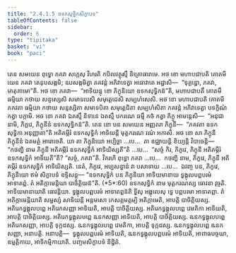 ```yaml
---
title: "2.4.1.5 ឧទកសុទ្ធិកសិក្ខាបទ"
tableOfContents: false
sidebar:
  order: 6
type: "tipitaka"
basket: "vi"
book: "paci"
---
```



<DynamicBreadcrumb />

<Division number="810" book="paci">

<Paragraph number="2599" book="paci">
តេន សមយេន ពុទ្ធោ ភគវា សក្កេសុ វិហរតិ កបិលវត្ថុស្មឹ និគ្រោធារាមេ. អថ ខោ មហាបជាបតិ គោតមី យេន ភគវា តេនុបសង្កមិ; ឧបសង្កមិត្វា ភគវន្តំ អភិវាទេត្វា អធោវាតេ អដ្ឋាសិ—  “ទុគ្គន្ធោ, ភគវា, មាតុគាមោ”តិ. អថ ខោ ភគវា—  “អាទិយន្តុ ខោ ភិក្ខុនិយោ ឧទកសុទ្ធិកន៑”តិ, មហាបជាបតឹ គោតមឹ ធម្មិយា កថាយ សន្ទស្សេសិ សមាទបេសិ សមុត្តេជេសិ សម្បហំសេសិ. អថ ខោ មហាបជាបតិ គោតមី ភគវតា ធម្មិយា កថាយ សន្ទស្សិតា សមាទបិតា សមុត្តេជិតា សម្បហំសិតា ភគវន្តំ អភិវាទេត្វា បទក្ខិណំ កត្វា បក្កាមិ. អថ ខោ ភគវា ឯតស្មឹ និទានេ ឯតស្មឹ បករណេ ធម្មឹ កថំ កត្វា ភិក្ខូ អាមន្តេសិ—  “អនុជានាមិ, ភិក្ខវេ, ភិក្ខុនីនំ ឧទកសុទ្ធិកន៑”តិ. តេន ខោ បន សមយេន អញ្ញតរា ភិក្ខុនី—  “ភគវតា ឧទកសុទ្ធិកា អនុញ្ញាតា”តិ អតិគម្ភីរំ ឧទកសុទ្ធិកំ អាទិយន្តី មុត្តករណេ វណំ អកាសិ.
</Paragraph>

<Paragraph number="2600" book="paci">
អថ ខោ សា ភិក្ខុនី ភិក្ខុនីនំ ឯតមត្ថំ អារោចេតិ. យា តា ភិក្ខុនិយោ អប្បិច្ឆា …បេ…  តា ឧជ្ឈាយន្តិ ខិយ្យន្តិ វិបាចេន្តិ—  “កថញ្ហិ នាម ភិក្ខុនី អតិគម្ភីរំ ឧទកសុទ្ធិកំ អាទិយិស្សតី”តិ …បេ…  “សច្ចំ កិរ, ភិក្ខវេ, ភិក្ខុនី អតិគម្ភីរំ ឧទកសុទ្ធិកំ អាទិយតី”តិ? “សច្ចំ, ភគវា”តិ. វិគរហិ ពុទ្ធោ ភគវា …បេ…  កថញ្ហិ នាម, ភិក្ខវេ, ភិក្ខុនី អតិគម្ភីរំ ឧទកសុទ្ធិកំ អាទិយិស្សតិ. នេតំ, ភិក្ខវេ, អប្បសន្នានំ វា បសាទាយ …បេ…  ឯវញ្ច បន, ភិក្ខវេ, ភិក្ខុនិយោ ឥមំ សិក្ខាបទំ ឧទ្ទិសន្តុ—
</Paragraph>

</Division>
<Division number="811" book="paci">

<Paragraph number="2601" book="paci">
<Emphasis>“ឧទកសុទ្ធិកំ បន ភិក្ខុនិយា អាទិយមានាយ ទ្វង្គុលបព្ពបរមំ អាទាតព្ពំ. តំ អតិក្កាមេន្តិយា បាចិត្តិយន៑”</Emphasis>តិ. (*5*:<Emphasis>60</Emphasis>)
</Paragraph>

</Division>
<Division number="812" book="paci">

<Paragraph number="2602" book="paci">
<Emphasis>ឧទកសុទ្ធិកំ</Emphasis> នាម មុត្តករណស្ស ធោវនា វុច្ចតិ.
</Paragraph>

<Paragraph number="2603" book="paci">
<Emphasis>អាទិយមានាយា</Emphasis>តិ ធោវន្តិយា.
</Paragraph>

<Paragraph number="2604" book="paci">
<Emphasis>ទ្វង្គុលបព្ពបរមំ អាទាតព្ពន៑</Emphasis>តិ ទ្វីសុ អង្គុលេសុ ទ្វេ បព្ពបរមា អាទាតព្ពា.
</Paragraph>

<Paragraph number="2605" book="paci">
<Emphasis>តំ អតិក្កាមេន្តិយា</Emphasis>តិ សម្ផស្សំ សាទិយន្តី អន្តមសោ កេសគ្គមត្តម្បិ អតិក្កាមេតិ, អាបត្តិ បាចិត្តិយស្ស.
</Paragraph>

</Division>
<Division number="813" book="paci">

<Paragraph number="2606" book="paci">
អតិរេកទ្វង្គុលបព្ពេ អតិរេកសញ្ញា អាទិយតិ, អាបត្តិ បាចិត្តិយស្ស. អតិរេកទ្វង្គុលបព្ពេ វេមតិកា អាទិយតិ, អាបត្តិ បាចិត្តិយស្ស. អតិរេកទ្វង្គុលបព្ពេ ឩនកសញ្ញា អាទិយតិ, អាបត្តិ បាចិត្តិយស្ស.
</Paragraph>

<Paragraph number="2607" book="paci">
ឩនកទ្វង្គុលបព្ពេ អតិរេកសញ្ញា, អាបត្តិ ទុក្កដស្ស. ឩនកទ្វង្គុលបព្ពេ វេមតិកា, អាបត្តិ ទុក្កដស្ស. ឩនកទ្វង្គុលបព្ពេ ឩនកសញ្ញា, អនាបត្តិ.
</Paragraph>

</Division>
<Division number="814" book="paci">

<Paragraph number="2608" book="paci">
អនាបត្តិ—  ទ្វង្គុលបព្ពបរមំ អាទិយតិ, ឩនកទ្វង្គុលបព្ពបរមំ អាទិយតិ, អាពាធបច្ចយា, ឧម្មត្តិកាយ, អាទិកម្មិកាយាតិ.

</Paragraph>
</Division>

<Paragraph number="2609" type="center" book="paci">
បញ្ចមសិក្ខាបទំ និដ្ឋិតំ.
</Paragraph>